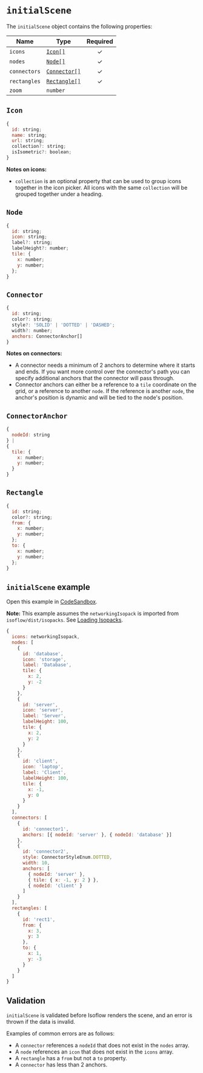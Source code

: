 # `initialScene`

The `initialScene` object contains the following properties:

| Name | Type | Required |
| --- | --- | :---: |
| `icons` | [`Icon[]`](#icon) | ✓ |
| `nodes` | [`Node[]`](#node) | ✓ |
| `connectors` | [`Connector[]`](#connector) | ✓ |
| `rectangles` | [`Rectangle[]`](#rectangle) | ✓ |
| `zoom` | `number` |  |

## `Icon`

```js
{
  id: string;
  name: string;
  url: string;
  collection?: string;
  isIsometric?: boolean;
}
```

**Notes on icons:**
- `collection` is an optional property that can be used to group icons together in the icon picker.  All icons with the same `collection` will be grouped together under a heading.

## `Node`

```js
{
  id: string;
  icon: string;
  label?: string;
  labelHeight?: number;
  tile: {
    x: number;
    y: number;
  };
}
```

## `Connector`

```js
{
  id: string;
  color?: string;
  style?: 'SOLID' | 'DOTTED' | 'DASHED';
  width?: number;
  anchors: ConnectorAnchor[]
}
```

**Notes on connectors:**
- A connector needs a minimum of 2 anchors to determine where it starts and ends.
If you want more control over the connector's path you can specify additional anchors that the connector will pass through.
- Connector anchors can either be a reference to a `tile` coordinate on the grid, or a reference to another `node`.
If the reference is another `node`, the anchor's position is dynamic and will be tied to the node's position.

## `ConnectorAnchor`

```js
{
  nodeId: string 
} |
{
  tile: {
    x: number;
    y: number;
  }
}
```

## `Rectangle`

```js
{
  id: string;
  color?: string;
  from: {
    x: number;
    y: number;
  };
  to: {
    x: number;
    y: number;
  };
}
```

## `initialScene` example
Open this example in [CodeSandbox](https://codesandbox.io/p/sandbox/github/markmanx/isoflow/tree/main).

**Note:** This example assumes the `networkingIsopack` is imported from `isoflow/dist/isopacks`. See [Loading Isopacks](/docs/isopacks).

```js
{
  icons: networkingIsopack,
  nodes: [
    {
      id: 'database',
      icon: 'storage',
      label: 'Database',
      tile: {
        x: 2,
        y: -2
      }
    },
    {
      id: 'server',
      icon: 'server',
      label: 'Server',
      labelHeight: 100,
      tile: {
        x: 2,
        y: 2
      }
    },
    {
      id: 'client',
      icon: 'laptop',
      label: 'Client',
      labelHeight: 100,
      tile: {
        x: -1,
        y: 0
      }
    }
  ],
  connectors: [
    {
      id: 'connector1',
      anchors: [{ nodeId: 'server' }, { nodeId: 'database' }]
    },
    {
      id: 'connector2',
      style: ConnectorStyleEnum.DOTTED,
      width: 10,
      anchors: [
        { nodeId: 'server' },
        { tile: { x: -1, y: 2 } },
        { nodeId: 'client' }
      ]
    }
  ],
  rectangles: [
    {
      id: 'rect1',
      from: {
        x: 3,
        y: 3
      },
      to: {
        x: 1,
        y: -3
      }
    }
  ]
}
```

## Validation
`initialScene` is validated before Isoflow renders the scene, and an error is thrown if the data is invalid.

Examples of common errors are as follows:
- A `connector` references a `nodeId` that does not exist in the `nodes` array.
- A `node` references an `icon` that does not exist in the `icons` array.
- A `rectangle` has a `from` but not a `to` property.
- A `connector` has less than 2 anchors.